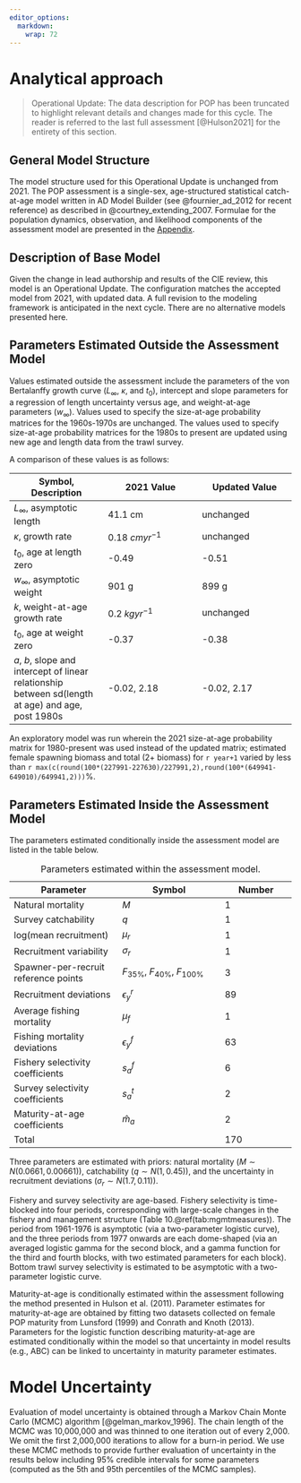 ```yaml
---
editor_options: 
  markdown: 
    wrap: 72
---
```


# Analytical approach

> Operational Update: The data description for POP has been truncated to
> highlight relevant details and changes made for this cycle. The reader
> is referred to the last full assessment [@Hulson2021] for the
> entirety of this section.

## General Model Structure

The model structure used for this Operational Update is unchanged from 2021. The
POP assessment is a single-sex, age-structured statistical catch-at-age
model written in AD Model Builder (see @fournier_ad_2012 for recent
reference) as described in @courtney_extending_2007. Formulae for the
population dynamics, observation, and likelihood components of the
assessment model are presented in the [Appendix](#appxeqs).

## Description of Base Model

Given the change in lead authorship and results of the CIE review, this
model is an Operational Update. The configuration matches the accepted
model from 2021, with updated data. A full revision to the modeling
framework is anticipated in the next cycle. There are no alternative
models presented here.

## Parameters Estimated Outside the Assessment Model {#parest}

Values estimated outside the assessment include the
parameters of the von Bertalanffy growth curve ($L_\infty$, $\kappa$,
and $t_0$), intercept and slope parameters for a regression of length
uncertainty versus age, and weight-at-age parameters ($w_\infty$). Values used
to specify the size-at-age probability matrices for the 1960s-1970s are
unchanged. The values used to specify size-at-age probability matrices
for the 1980s to present are updated using new age and length data from the
trawl survey.

A comparison of these values is as follows:

| Symbol, Description                                                                                | 2021 Value        | Updated Value |
|------------------------|------------------------|------------------------|
| $L_\infty$, asymptotic length                                                                      | 41.1 cm           | unchanged     |
| $\kappa$, growth rate                                                                              | 0.18 $cm yr^{-1}$ | unchanged     |
| $t_0$, age at length zero                                                                          | -0.49             | -0.51         |
| $w_\infty$, asymptotic weight                                                                      | 901 g             | 899 g         |
| $k$, weight-at-age growth rate                                                                     | 0.2 $kg yr^{-1}$  | unchanged     |
| $t_0$, age at weight zero                                                                          | -0.37             | -0.38         |
| $a$, $b$, slope and intercept of linear relationship between sd(length at age) and age, post 1980s | -0.02, 2.18       | -0.02, 2.17   |

An exploratory model was run wherein the 2021 size-at-age probability matrix for 1980-present was used instead of the updated matrix; estimated female spawning biomass and total (2+ biomass) for `r year+1` varied by less than `r max(c(round(100*(227991-227630)/227991,2),round(100*(649941-649010)/649941,2)))`%.
 

## Parameters Estimated Inside the Assessment Model

The parameters estimated conditionally inside the assessment model are
listed in the table below.

| Parameter                            | Symbol                            | Number |
|----------------------------|--------------------------|------------------|
| Natural mortality                    | $M$                               | 1      |
| Survey catchability                  | $q$                               | 1      |
| log(mean recruitment)                | $\mu_r$                           | 1      |
| Recruitment variability              | $\sigma_r$                        | 1      |
| Spawner-per-recruit reference points | $F_{35\%}$, $F_{40\%}$, $F_{100\%}$ | 3      |
| Recruitment deviations               | $\epsilon_y^r$                    | 89     |
| Average fishing mortality            | $\mu_f$                           | 1      |
| Fishing mortality deviations         | $\epsilon_y^f$                    | 63     |
| Fishery selectivity coefficients     | $s_a^f$                           | 6      |
| Survey selectivity coefficients      | $s_a^t$                           | 2      |
| Maturity-at-age coefficients         | $\hat m_a$                        | 2      |
| Total                                |                                   | 170    |

: Parameters estimated within the assessment model.

Three parameters are estimated with priors: natural mortality
($M \sim N(0.0661,0.00661)$), catchability ($q \sim N(1, 0.45)$), and
the uncertainty in recruitment deviations ($\sigma_r \sim N(1.7,0.11)$).

Fishery and survey selectivity are age-based. Fishery selectivity is
time-blocked into four periods, corresponding with large-scale changes in the fishery and management structure (Table 10.\@ref(tab:mgmtmeasures)). The period from 1961-1976 is asymptotic
(via a two-parameter logistic curve), and the three periods from 1977 onwards are each
dome-shaped (via an averaged logistic gamma for the second block, and a
gamma function for the third and fourth blocks, with two estimated parameters for each block). Bottom trawl survey
selectivity is estimated to be asymptotic with a two-parameter logistic curve.

Maturity-at-age is conditionally estimated within the assessment
following the method presented in Hulson et al. (2011). Parameter
estimates for maturity-at-age are obtained by fitting two datasets
collected on female POP maturity from Lunsford (1999) and Conrath and
Knoth (2013). Parameters for the logistic function describing
maturity-at-age are estimated conditionally within the model so that
uncertainty in model results (e.g., ABC) can be linked to uncertainty in
maturity parameter estimates.

# Model Uncertainty {#modeluncertainty}

Evaluation of model uncertainty is obtained through a Markov Chain Monte
Carlo (MCMC) algorithm [@gelman_markov_1996]. The chain length of the
MCMC was 10,000,000 and was thinned to one iteration out of every 2,000.
We omit the first 2,000,000 iterations to allow for a burn-in period. We
use these MCMC methods to provide further evaluation of uncertainty in
the results below including 95% credible intervals for some parameters
(computed as the 5th and 95th percentiles of the MCMC samples).
